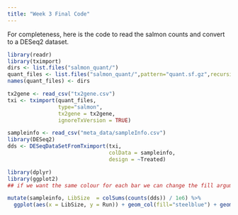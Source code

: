 ```yaml
---
title: "Week 3 Final Code"
---
```


For completeness, here is the code to read the salmon counts and convert to a DESeq2 dataset.

```r
library(readr)
library(tximport)
dirs <- list.files("salmon_quant/")
quant_files <- list.files("salmon_quant/",pattern="quant.sf.gz",recursive = TRUE,full.names = TRUE)
names(quant_files) <- dirs
```


```r
tx2gene <- read_csv("tx2gene.csv")
txi <- tximport(quant_files,
                type="salmon",
                tx2gene = tx2gene,
                ignoreTxVersion = TRUE)
```


```r
sampleinfo <- read_csv("meta_data/sampleInfo.csv")
library(DESeq2)
dds <- DESeqDataSetFromTximport(txi, 
                                colData = sampleinfo,
                                design = ~Treated)
```


```r
library(dplyr)
library(ggplot2)
## if we want the same colour for each bar we can change the fill argument in geom_col

mutate(sampleinfo, LibSize  = colSums(counts(dds)) / 1e6) %>% 
  ggplot(aes(x = LibSize, y = Run)) + geom_col(fill="steelblue") + geom_vline(xintercept = 20,col="red")
```

